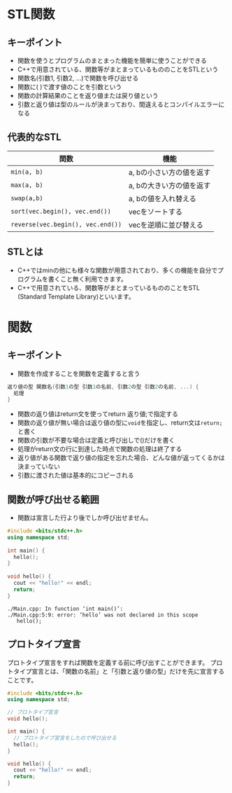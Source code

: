 # STL関数

## キーポイント
- 関数を使うとプログラムのまとまった機能を簡単に使うことができる
- C++で用意されている、関数等がまとまっているもののことをSTLという
- 関数名(引数1, 引数2, ...)で関数を呼び出せる
- 関数に( )で渡す値のことを引数という
- 関数の計算結果のことを返り値または戻り値という
- 引数と返り値は型のルールが決まっており、間違えるとコンパイルエラーになる

## 代表的なSTL
|関数|機能|
|---|---|
|`min(a, b)`|a, bの小さい方の値を返す|
|`max(a, b)`|a, bの大きい方の値を返す|
|`swap(a,b)`|a, bの値を入れ替える|
|`sort(vec.begin(), vec.end())`|vecをソートする|
|`reverse(vec.begin(), vec.end())`|vecを逆順に並び替える|

## STLとは
- C++ではminの他にも様々な関数が用意されており、多くの機能を自分でプログラムを書くこと無く利用できます。
- C++で用意されている、関数等がまとまっているもののことをSTL (Standard Template Library)といいます。

# 関数

## キーポイント
- 関数を作成することを関数を定義すると言う
```cpp
返り値の型 関数名(引数1の型 引数1の名前, 引数2の型 引数2の名前, ...) {
  処理
}
```
- 関数の返り値はreturn文を使ってreturn 返り値;で指定する
- 関数の返り値が無い場合は返り値の型に`void`を指定し、return文は`return;`と書く
- 関数の引数が不要な場合は定義と呼び出しで()だけを書く
- 処理がreturn文の行に到達した時点で関数の処理は終了する
- 返り値がある関数で返り値の指定を忘れた場合、どんな値が返ってくるかは決まっていない
- 引数に渡された値は基本的にコピーされる

## 関数が呼び出せる範囲
- 関数は宣言した行より後でしか呼び出せません。
```cpp
#include <bits/stdc++.h>
using namespace std;
 
int main() {
  hello();
}
 
void hello() {
  cout << "hello!" << endl;
  return;
}
```
```
./Main.cpp: In function ‘int main()’:
./Main.cpp:5:9: error: ‘hello’ was not declared in this scope
   hello();
```

## プロトタイプ宣言
プロトタイプ宣言をすれば関数を定義する前に呼び出すことができます。
プロトタイプ宣言とは、「関数の名前」と「引数と返り値の型」だけを先に宣言することです。

```cpp showLineNumbers copy filename="プロトタイプ"
#include <bits/stdc++.h>
using namespace std;

// プロトタイプ宣言
void hello();

int main() {
  // プロトタイプ宣言をしたので呼び出せる
  hello();
}

void hello() {
  cout << "hello!" << endl;
  return;
}

```


